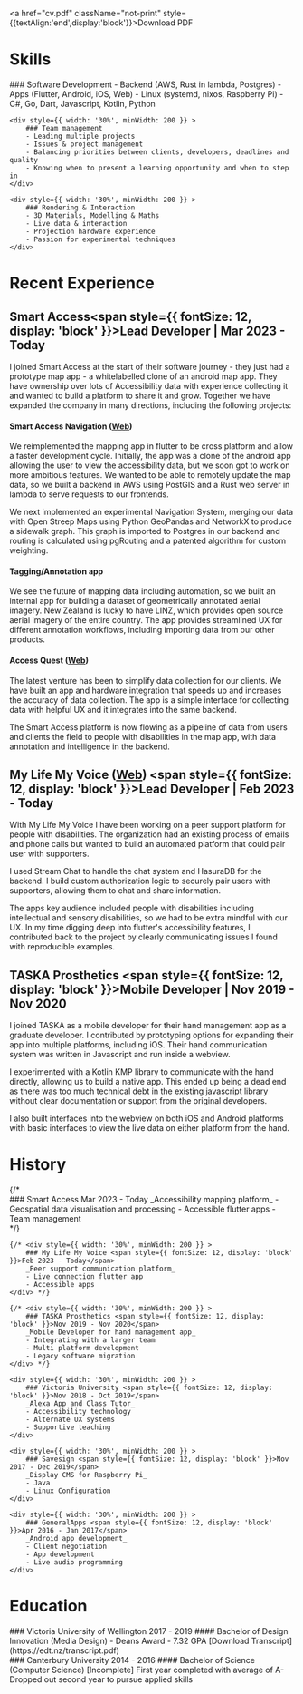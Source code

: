 

<a href="cv.pdf" className="not-print" style={{textAlign:'end',display:'block'}}>Download PDF</a>

# Skills

<div style={{ display: 'flex', flexDirection: 'row', flexWrap: 'wrap', justifyContent: 'space-around' }}>
    <div style={{ width: '30%', minWidth: 200 }} >
        ### Software Development
        - Backend (AWS, Rust in lambda, Postgres)
        - Apps (Flutter, Android, iOS, Web)
        - Linux (systemd, nixos, Raspberry Pi)
        - C#, Go, Dart, Javascript, Kotlin, Python
    </div>

    <div style={{ width: '30%', minWidth: 200 }} >
        ### Team management
        - Leading multiple projects
        - Issues & project management
        - Balancing priorities between clients, developers, deadlines and quality
        - Knowing when to present a learning opportunity and when to step in
    </div>

    <div style={{ width: '30%', minWidth: 200 }} >
        ### Rendering & Interaction
        - 3D Materials, Modelling & Maths
        - Live data & interaction
        - Projection hardware experience
        - Passion for experimental techniques
    </div>
</div>

# Recent Experience

## Smart Access<span style={{ fontSize: 12, display: 'block' }}>Lead Developer | Mar 2023 - Today</span>

I joined Smart Access at the start of their software journey - they just had a prototype
map app - a whitelabelled clone of an android map app. They have ownership over lots of Accessibility
data with experience collecting it and wanted to build a platform to share it and grow.
Together we have expanded the company in many directions, including the following projects:

#### Smart Access Navigation ([Web](https://app.smartaccess.enterprises))
We reimplemented the mapping app in flutter to be cross platform and allow a faster development cycle.
Initially, the app was a clone of the android app allowing the user to view the accessibility data, but we soon got to 
work on more ambitious features. We wanted to be able to remotely update the map data, so we built a
backend in AWS using PostGIS and a Rust web server in lambda to serve requests to our frontends.

We next implemented an experimental Navigation System, merging our data with 
Open Streep Maps using Python GeoPandas and NetworkX to 
produce a sidewalk graph. This graph is imported to Postgres in our backend and routing is calculated 
using pgRouting and a patented algorithm for custom weighting.

#### Tagging/Annotation app 
We see the future of mapping data including automation, so we built an internal app for 
building a dataset of geometrically annotated aerial imagery. New Zealand is lucky to have LINZ,
which provides open source aerial imagery of the entire country.
The app provides streamlined UX for different annotation workflows,
including importing data from our other products.

#### Access Quest ([Web](https://www.accessquest.com/))
The latest venture has been to simplify data collection for our clients. We have built an app and hardware integration
that speeds up and increases the accuracy of data collection.
The app is a simple interface for collecting data with helpful UX and it integrates into the same backend.

The Smart Access platform is now flowing as a pipeline of data from users and clients the field to
people with disabilities in the map app, 
with data annotation and intelligence in the backend.

## My Life My Voice ([Web](https://app.mylifemyvoice.org.nz)) <span style={{ fontSize: 12, display: 'block' }}>Lead Developer | Feb 2023 - Today</span>

With My Life My Voice I have been working on a peer support platform for people with disabilities.
The organization had an existing process of emails and phone calls but wanted to build an automated platform
that could pair user with supporters.

I used Stream Chat to handle the chat system and HasuraDB for the backend. I build custom authorization logic
to securely pair users with supporters, allowing them to chat and share information.

The apps key audience included people with disabilities including intellectual and sensory disabilities,
so we had to be extra mindful with our UX. In my time digging deep into flutter's accessibility features, I
contributed back to the project by clearly communicating issues I found with reproducible examples.

## TASKA Prosthetics <span style={{ fontSize: 12, display: 'block' }}>Mobile Developer | Nov 2019 - Nov 2020</span>
I joined TASKA as a mobile developer for their hand management app as a graduate developer.
I contributed by prototyping options for expanding their app into multiple platforms, including iOS.
Their hand communication system was written in Javascript and run inside a webview.

I experimented with a Kotlin KMP library to communicate with the hand directly, allowing us to build a native app.
This ended up being a dead end as there was too much technical debt in the existing javascript library without
clear documentation or support from the original developers.

I also built interfaces into the webview on both iOS and Android platforms with basic interfaces to view the live data
on either platform from the hand.

# History

<div style={{ display: 'flex', flexDirection: 'row', flexWrap: 'wrap', justifyContent: 'space-around' }}>
    {/* <div style={{ width: '30%', minWidth: 200 }} >
        ### Smart Access <span style={{ fontSize: 12, display: 'block' }}>Mar 2023 - Today</span>
        _Accessibility mapping platform_
        - Geospatial data visualisation and processing
        - Accessible flutter apps
        - Team management
    </div> */}

    {/* <div style={{ width: '30%', minWidth: 200 }} >
        ### My Life My Voice <span style={{ fontSize: 12, display: 'block' }}>Feb 2023 - Today</span>
        _Peer support communication platform_
        - Live connection flutter app
        - Accessible apps
    </div> */}

    {/* <div style={{ width: '30%', minWidth: 200 }} >
        ### TASKA Prosthetics <span style={{ fontSize: 12, display: 'block' }}>Nov 2019 - Nov 2020</span>
        _Mobile Developer for hand management app_
        - Integrating with a larger team
        - Multi platform development
        - Legacy software migration
    </div> */}

    <div style={{ width: '30%', minWidth: 200 }} >
        ### Victoria University <span style={{ fontSize: 12, display: 'block' }}>Nov 2018 - Oct 2019</span>
        _Alexa App and Class Tutor_
        - Accessibility technology
        - Alternate UX systems
        - Supportive teaching
    </div>

    <div style={{ width: '30%', minWidth: 200 }} >
        ### Savesign <span style={{ fontSize: 12, display: 'block' }}>Nov 2017 - Dec 2019</span>
        _Display CMS for Raspberry Pi_
        - Java
        - Linux Configuration
    </div>

    <div style={{ width: '30%', minWidth: 200 }} >
        ### GeneralApps <span style={{ fontSize: 12, display: 'block' }}>Apr 2016 - Jan 2017</span>
        _Android app development_
        - Client negotiation
        - App development
        - Live audio programming
    </div>
</div>

# Education

<div style={{ display: 'flex', flexDirection: 'row', flexWrap: 'wrap', justifyContent: 'space-around' }}>
    <div style={{ width: '40%', minWidth: 300 }} >
        ### Victoria University of Wellington <span style={{ fontSize: 14, display: 'block' }}>2017 - 2019</span>
        #### Bachelor of Design Innovation (Media Design)
        - Deans Award
        - 7.32 GPA
        [Download Transcript](https://edt.nz/transcript.pdf)  
    </div>
    <div style={{ width: '40%', minWidth: 300 }} >
        ### Canterbury University <span style={{ fontSize: 14, display: 'block' }}>2014 - 2016</span>
        #### Bachelor of Science (Computer Science) [Incomplete]
        First year completed with average of A-  
        Dropped out second year to pursue applied skills
    </div>
</div>